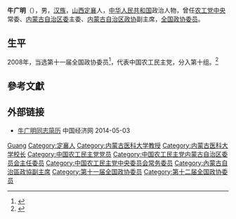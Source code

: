 '''牛广明'''（{{bd|1955年|2月|}}），男，[[汉族|汉族]]，[[山西|山西]][[定襄|定襄]]人，[[中华人民共和国|中华人民共和国]]政治人物，曾任[[农工党中央|农工党中央]]常委、[[中国农工民主党内蒙古自治区委员会|内蒙古自治区委]]主委、[[内蒙古自治区政协|内蒙古自治区政协]]副主席，[[全国政协委员|全国政协委员]]。

== 生平 ==
2008年，当选第十一届全国政协委员<ref>{{cite news|title=第十一届全国政协委员名单|url=http://www.indaa.com.cn/zt/2009qglh/zxzs/200903/t20090303_127573.html|accessdate=2013-04-09|newspaper=新华社北京1月25日电 中国人民政治协商会议第十一届全国委员会委员名单(共2237人，2008年1月25日政协第十届全国委员会常务委员会第二十次会议通过)|date=2008年1月25日|deadurl=yes|archiveurl=https://web.archive.org/web/20130928014403/http://www.indaa.com.cn/zt/2009qglh/zxzs/200903/t20090303_127573.html|archivedate=2013年9月28日}}</ref>，代表中国农工民主党，分入第十组。<ref>{{cite news|title=全国政协信息-牛广明|url=http://www.cppcc.gov.cn/CMS/wylibary/showJcwyxtInfoWylibary.action?tabJcwyxt.guid=11W0003370&wytype=wjwy|accessdate=2013-04-11|newspaper=全国政协委员会|archive-date=2019-08-16|archive-url=https://web.archive.org/web/20190816152114/http://www.cppcc.gov.cn/CMS/wylibary/showJcwyxtInfoWylibary.action?tabJcwyxt.guid=11W0003370&wytype=wjwy|dead-url=no}}</ref>

== 參考文獻 ==
{{reflist}}

== 外部链接 ==
* [http://district.ce.cn/newarea/sddy/201301/31/t20130131_24081750_5.shtml 牛广明同志简历] {{Wayback|url=http://district.ce.cn/newarea/sddy/201301/31/t20130131_24081750_5.shtml |date=20140503045322 }} 中国经济网 2014-05-03

{{中国政治人物小作品}}
{{Navboxes 
| title  = 牛广明在[[中国农工民主党|中国农工民主党]]的职务
| list1  =
{{中国农工民主党第十四届中央委员会}}
{{中国农工民主党第十五届中央委员会}}
}}

{{Authority control}}
{{DEFAULTSORT:Niu牛}}
[[Category:牛姓|Guang]]
[[Category:定襄人|Category:定襄人]]
[[Category:内蒙古医科大学教授|Category:内蒙古医科大学教授]]
[[Category:内蒙古医科大学校长|Category:内蒙古医科大学校长]]
[[Category:中国农工民主党党员|Category:中国农工民主党党员]]
[[Category:中国农工民主党内蒙古自治区委员会主任委员|Category:中国农工民主党内蒙古自治区委员会主任委员]]
[[Category:中国农工民主党中央委员会常务委员|Category:中国农工民主党中央委员会常务委员]]
[[Category:內蒙古自治區政協副主席|Category:內蒙古自治區政協副主席]]
[[Category:第十一届全国政协委员|Category:第十一届全国政协委员]]
[[Category:第十二届全国政协委员|Category:第十二届全国政协委员]]